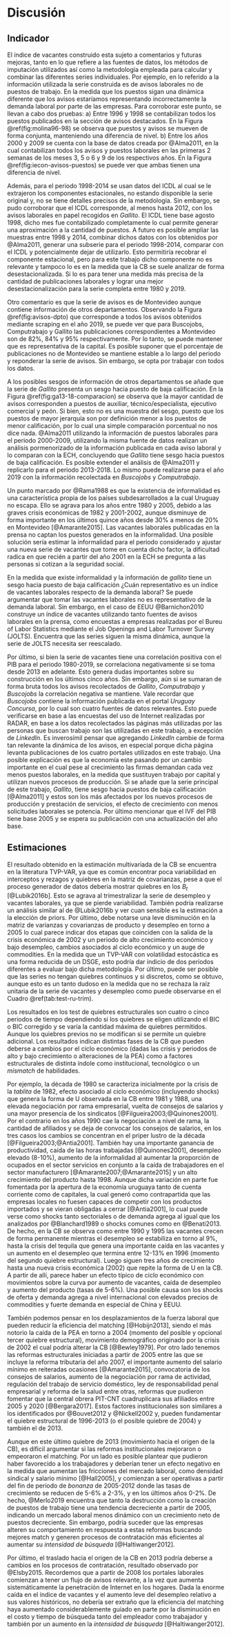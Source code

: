 # Discusión {#cap:Discusion}

## Indicador
<!-- %%%%%%%%%%% Respuesta a posibles críticas -->
<!-- % 1. Serie es de avisos y no de puestos, usar la serie de avisos y puestos en 1996 y 1997 para mostrar que las series siguen el mismo patrón.  -->
<!-- % 2. No se conoce serie CERES original, Test realizados sobre la serie de ceres -->
<!-- % 3. Serie contiene datos que no son de Montevideo -->
<!-- % 4. Serie esta sesgada hacia puestos de baja calificación? -->
<!-- % 5. Por qué no usar las tendencia-ciclo de cada serie y luego unir? -->
<!-- % 6. Duplicados? Reponderaciones? gallito -->
<!-- % 7. Duplicados, entre las != series gallit-ct-bj? Text Mining. -->

El índice de vacantes construido esta sujeto a comentarios y futuras mejoras, tanto en lo que refiere a las fuentes de datos, los métodos de imputación utilizados así como la metodología empleada para calcular y combinar las diferentes series individuales. Por ejemplo, en lo referido a la información utilizada la serie construida es de avisos laborales no de puestos de trabajo. En la medida que los puestos sigan una dinámica diferente que los avisos estaríamos representando incorrectamente la demanda laboral por parte de las empresas. Para corroborar este punto, se llevan a cabo dos pruebas: a) Entre 1996 y 1998 se contabilizan todos los puestos publicados en la sección de avisos destacados.\footnote{No se contabilizan los avisos publicados en otras secciones por un tema de tiempo. Por lo cual, se asume que los avisos en dichas secciones corresponden a un puesto} En la Figura \@ref(fig:molina96-98) se observa que puestos y avisos se mueven de forma conjunta, manteniendo una diferencia de nivel. b) Entre los años 2000 y 2009 se cuenta con la base de datos creada por @Alma2011, en la cual contabilizan todos los avisos y puestos laborales en las primeras 2 semanas de los meses 3, 5 o 6 y 9 de los respectivos años. En la Figura \@ref(fig:iecon-avisos-puestos) se puede ver que ambas tienen una diferencia de nivel.

Además, para el periodo 1998-2014 se usan datos del ICDL al cual se le extrajeron los componentes estacionales, no estando disponible la serie original y, no se tiene detalles precisos de la metodología. Sin embargo, se pudo corroborar que el ICDL corresponde, al menos hasta 2012, con los avisos laborales en papel recogidos en _Gallito_. El ICDL tiene base agosto 1998, dicho mes fue contabilizado completamente lo cual permite generar una aproximación a la cantidad de puestos. A futuro es posible ampliar las muestras entre 1998 y 2014, combinar dichos datos con los obtenidos por @Alma2011, generar una subserie para el periodo 1998-2014, comparar con el ICDL y potencialmente dejar de utilizarlo. Esto permitiría recobrar el componente estacional, pero para este trabajo dicho componente no es relevante y tampoco lo es en la medida que la CB se suele analizar de forma desestacionalizada. Si lo es para tener una medida más precisa de la cantidad de publicaciones laborales y lograr una mejor desestacionalización para la serie completa entre 1980 y 2019.

Otro comentario es que la serie de avisos es de Montevideo aunque contiene información de otros departamentos. Observando la Figura \@ref(fig:avisos-dpto) que corresponde a todos los avisos obtenidos mediante scraping en el año 2019, se puede ver que para Buscojobs, Computrabajo y Gallito las publicaciones correspondientes a Montevideo son de 82\%, 84\% y 95% respectivamente. Por lo tanto, se puede mantener que es representativa de la capital. Es posible suponer que el porcentaje de publicaciones no de Montevideo se mantiene estable a lo largo del periodo y reponderar la serie de avisos. Sin embargo, se opta por trabajar con todos los datos.

A los posibles sesgos de información de otros departamentos se añade que la serie de _Gallito_ presenta un sesgo hacia puesto de baja calificación. En la Figura \@ref(fig:ga13-18-comparacion) se observa que la mayor cantidad de avisos corresponden a puestos de auxiliar, técnico/especialista, ejecutivo comercial y peón. Si bien, esto no es una muestra del sesgo, puesto que los puestos de mayor jerarquía son por definición menor a los puestos de menor calificación, por lo cual una simple comparación porcentual no nos dice nada. @Alma2011 utilizando la información de puestos laborales para el periodo 2000-2009, utilizando la misma fuente de datos realizan un análisis pormenorizado de la información publicada en cada aviso laboral y lo comparan con la ECH, concluyendo que _Gallito_ tiene sesgo hacia puestos de baja calificación. Es posible extender el análisis de @Alma2011 y replicarlo para el periodo 2013-2018. Lo mismo puede realizarse para el año 2019 con la información recolectada en _Buscojobs_ y _Computrabajo_.

Un punto marcado por @Rama1988 es que la existencia de informalidad es una característica propia de los países subdesarrollados a la cual Uruguay no escapa. Ello se agrava para los años entre 1980 y 2005, debido a las graves crisis económicas de 1982 y 2001-2002, aunque disminuye de forma importante en los últimos quince años desde 30% a menos de 20% en Montevideo [@Amarante2015]. Las vacantes laborales publicadas en la prensa no captan los puestos generados en la informalidad. Una posible solución sería estimar la informalidad para el periodo considerado y ajustar una nueva serie de vacantes que tome en cuenta dicho factor, la dificultad radica en que recién a partir del año 2001 en la ECH se pregunta a las personas si cotizan a la seguridad social.

En la medida que existe informalidad y la información de _gallito_ tiene un sesgo hacia puesto de baja calificación ¿Cuán representativo es un índice de vacantes laborales respecto de la demanda laboral? Se puede argumentar que tomar las vacantes laborales no es representativo de la demanda laboral. Sin embargo, en el caso de EEUU @Barnichon2010 construye un índice de vacantes utilizando tanto fuentes de avisos laborales en la prensa, como encuestas a empresas realizadas por el Bureu of Labor Statistics mediante el Job Openings and Labor Turnover Survey (JOLTS). Encuentra que las series siguen la misma dinámica, aunque la serie de JOLTS necesita ser reescalado.

Por último, si bien la serie de vacantes tiene una correlación positiva con el PIB para el periodo 1980-2019, se correlaciona negativamente si se toma desde 2013 en adelante. Esto genera dudas importantes sobre su construcción en los últimos cinco años. Sin embargo, aún si se sumaran de forma bruta todos los avisos recolectados de _Gallito_, _Computrabajo_ y _Buscojobs_ la correlación negativa se mantiene. Vale recordar que _Buscojobs_ contiene la información publicada en el portal _Uruguay Concursa_, por lo cual son cuatro fuentes de datos relevantes. Esto puede verificarse en base a las encuestas del uso de Internet realizadas por RADAR, en base a los datos recolectados las páginas más utilizadas por las personas que buscan trabajo son las utilizadas en este trabajo, a excepción de _LinkedIn_. Es inverosímil pensar que agregando _LinkedIn_ cambie de forma tan relevante la dinámica de los avisos, en especial porque dicha página levanta publicaciones de los cuatro portales utilizados en este trabajo. Una posible explicación es que la economía este pasando por un cambio importante en el cual pese al crecimiento las firmas demandan cada vez menos puestos laborales, en la medida que sustituyen trabajo por capital y utilizan nuevos procesos de producción. Si se añade que la serie principal de este trabajo, _Gallito_, tiene sesgo hacia puestos de baja calificación [@Alma2011] y estos son los más afectados por los nuevos procesos de producción y prestación de servicios, el efecto de crecimiento con menos solicitudes laborales se potencia. Por último mencionar que el IVF del PIB tiene base 2005 y se espera su publicación con una actualización del año base.
<!-- Agregar el tema de los shares, porque usar las 3 series y no solamente 1 y ajustar los share? Creo que es la crítica más relevante a la serie -->
<!-- (CITAR ALGÚN TRABAJO SOBRE INFORMALIDAD EN URUGUAY) -->
<!-- % 5. Por qué no usar las tendencia-ciclo de cada serie y luego unir? -->
<!-- % 6. Duplicados? Reponderaciones? gallito -->
<!-- % 7. Duplicados, entre las != series gallit-ct-bj? Text Mining. -->

## Estimaciones

<!-- Y lo de los prior sensibles -->
El resultado obtenido en la estimación multivariada de la CB se encuentra en la literatura TVP-VAR, ya que es común encontrar poca variabilidad en interceptos y rezagos y quiebres en la matriz de covarianzas, pese a que el proceso generador de datos deberia mostrar quiebres en los $B_t$ [@Lubik2016b]. Esto se agrava al trimestralizar la serie de desempleo y vacantes laborales, ya que se pierde variabilidad. <!-- Es posible calcular a partir de 1996 las vacantes de forma mensual, por lo cual sería interesante realizar un análisis bivariado desde 1996 en adelante entre vacantes y desempleo.  --> También podría realizarse un análisis similar al de @Lubik2016b y ver cuan sensible es la estimación a la elección de priors. Por último, debe notarse una leve disminución en la matriz de varianzas y covarianzas de producto y desempleo en torno a 2005 lo cual parece indicar dos etapas que coinciden con la salida de la crisis económica de 2002 y un periodo de alto crecimiento económico y bajo desempleo, cambios asociados al ciclo económico y un auge de commodities. En la medida que un TVP-VAR con volatilidad estocástica es una forma reducida de un DSGE, esto podría dar indicio de dos períodos diferentes a evaluar bajo dicha metodología. Por último, puede ser posible que las series no tengan quiebres continuos y si discretos, como se obtuvo, aunque esto es un tanto dudoso en la medida que no se rechaza la raíz unitaria de la serie de vacantes y desempleo como puede observarse en el Cuadro \@ref(tab:test-ru-trim).

Los resultados en los test de quiebres estructurales son cuatro o cinco periodos de tiempo dependiendo si los quiebres se eligen utilizando el BIC o BIC corregido y se varía la cantidad máxima de quiebres permitidos. Aunque los quiebres previos no se modifican si se permite un quiebre adicional. Los resultados indican distintas fases de la CB que pueden deberse a cambios por el ciclo económico (dadas las crisis y periodos de alto y bajo crecimiento o alteraciones de la PEA) como a factores estructurales de distinta índole como institucional, tecnológico o un _mismatch_ de habilidades.

<!-- El factor institucional debería jugar un factor relevante en los traslados de la CB resultado en linea con @Nickell2002, @Gujarati1972 y @Bouvet2012, en especial en las décadas de 1990 y 2000. Mientras los factores cíclicos deberían estar presentes en prácticamente todas las décadas. Por último las mejoras tecnológicas no pueden estar ausentes en los años 2010, dada la transformación en el mercado de publicaciones y búsqueda laboral. -->
Por ejemplo, la década de 1980 se caracteriza inicialmente por la crisis de la _tablita_ de 1982, efecto asociado al ciclo económico (incluyendo shocks) que genera la forma de U observada en la CB entre 1981 y 1988, una elevada negociación por rama empresarial, vuelta de consejos de salarios y una mayor presencia de los sindicatos [@Filgueira2003;@Quinones2001]. Por el contrario en los años 1990 cae la negociación a nivel de rama, la cantidad de afiliados y se deja de convocar los consejos de salarios, en los tres casos los cambios se concentran en el priper lustro de la década [@Filgueira2003;@Antia2001]. También hay una importante ganancia de productividad, caída de las horas trabajadas [@Quinones2001], desempleo elevado (8-10%), aumento de la informalidad al aumentar la proporción de ocupados en el sector servicios en conjunto a la caída de trabajadores en el sector manufacturero [@Amarante2007;@Amarante2015] y un alto crecimiento del producto hasta 1998. Aunque dicha variación en parte fue fomentada por la apertura de la economía uruguaya tanto de cuenta corriente como de capitales, la cual generó como contrapartida que las empresas locales no fuesen capaces de competir con los productos importados y se vieran obligadas a cerrar [@Antia2001], lo cual puede verse como shocks tanto sectoriales o de demanda agrega al igual que los analizados por @Blanchard1989 o shocks comunes como en @Benati2013. De hecho, en la CB se observa como entre 1990 y 1995 las vacantes crecen de forma permanente mientras el desempleo se estabiliza en torno al 9%, hasta la crisis del tequila que genera una importante caída en las vacantes y un aumento en el desempleo que termina entre 12-13% en 1996 (momento del segundo quiebre estructural). Luego siguen tres años de crecimiento hasta una nueva crisis económica (2002) que repite la forma de U en la CB. A partir de allí, parece haber un efecto típico de ciclo económico con movimientos sobre la curva por aumento de vacantes, caída de desempleo y aumento del producto (tasas de 5-6%). Una posible causa son los shocks de oferta y demanda agrega a nivel internacional con elevados precios de commodities y fuerte demanda en especial de China y EEUU. 

También podemos pensar en los desplazamientos de la fuerza laboral que pueden reducir la eficiencia del matching [@Hobijn2013], siendo el más notorio la caída de la PEA en torno a 2004 (momento del posible y opcional tercer quiebre estructural), movimiento demográfico originado por la crisis de 2002 el cual podría alterar la CB [@Bewley1979]. Por otro lado tenemos las reformas estructurales iniciadas a partir de 2005 entre las que se incluye la reforma tributaria del año 2007, el importante aumento del salario mínimo en reiteradas ocasiones [@Amarante2015], convocatoria de los consejos de salarios, aumento de la negociación por rama de actividad, regulación del trabajo de servicio doméstico, ley de responsabilidad penal empresarial y reforma de la salud entre otras, reformas que pudieron fomentar que la central obrera PIT-CNT cuadruplicara sus afiliados entre 2005 y 2020 [@Bergara2017]. Estos factores institucionales son similares a los identificados por @Bouvet2012 y @Nickell2002 y, pueden fundamentar el quiebre estructural de 1996-2013 (o el posible quiebre de 2004) y también el de 2013. 

Aunque en este último quiebre de 2013 (movimiento hacia el origen de la CB), es díficil argumentar si las reformas institucionales mejoraron o empeoraron el matching. Por un lado es posible plantear que pudieron haber favorecido a los trabajadores y deberían tener un efecto negativo en la medida que aumentan las fricciones del mercado laboral, como densidad sindical y salario mínimo [@Hall2005], y comienzan a ser operativas a partir del fin de periodo de _bonanza_ de 2005-2012 donde las tasas de crecimiento se reducen de 5-6% a 2-3%, y en los últimos años 0-2%. De hecho, @Merlo2019 encuentra que tanto la destrucción como la creación de puestos de trabajo tiene una tendencia decreciente a partir de 2005, indicando un mercado laboral menos dinámico con un crecimiento neto de puestos decreciente.
Sin embargo, podría suceder que las empresas alteren su comportamiento en respuesta a estas reformas buscando mejores match y generen procesos de contratación más eficientes al aumentar su _intensidad de búsqueda_ [@Haltiwanger2012].

Por último, el traslado hacia el origen de la CB en 2013 podría deberse a cambios en los procesos de contratación, resultado observado por @Elsby2015. Recordemos que a partir de 2008 los portales laborales comienzan a tener un flujo de avisos relevante, a la vez que aumenta sistemáticamente la penetración de Internet en los hogares. Dada la enorme caída en el índice de vacantes y el aumento leve del desempleo relativo a sus valores históricos, no debería ser extraño que la eficiencia del matching haya aumentado considerablemente guiado en parte por la disminución en el costo y tiempo de búsqueda tanto del empleador como trabajador y también por un aumento en la _intensidad de búsqueda_ [@Haltiwanger2012].
